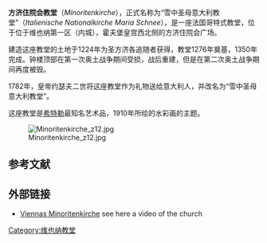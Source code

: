 {{Infobox religious building
|building_name= 雪中圣母意大利教堂
|image=Wien - Minoritenkirche.JPG
|caption=雪中圣母意大利教堂 
|location= 奥地利维也纳
|geo = {{coord|48|12|33.9|N|16|21|49|E|display=inline|region:AT_type:landmark}}
|religious_affiliation=[[罗马天主教|罗马天主教]]
|rite=
|province=
|district=
|consecration_year=
|status=
|leadership=Congregazione Italiana Madonna della Neve''<ref name="ArchDiocese"/>
|website= [http://www.minoritenkirche-wien.info/ Official Website]
|architect= Jacobus Parisiensis
|architecture_type= [[教堂|教堂]]<ref name="ArchDiocese">{{cite web |url=http://stephanscom.at/pfarren/dekanate/Stadtdekanat_1/Unsere_Liebe_Frau_zu_den_Schotten |title=Pfarre Unsere Liebe Frau zu den Schotten |accessdate=2007-11-12 |author= |date= |language=de |publisher=Erzdiözese Wien |archive-date=2007-10-28 |archive-url=https://web.archive.org/web/20071028155550/http://stephanscom.at/pfarren/dekanate/Stadtdekanat_1/Unsere_Liebe_Frau_zu_den_Schotten |dead-url=no }}</ref>
|architecture_style=哥特式
|facade_direction=
|year started=1276年
|year_completed=1350年
|construction_cost=
|capacity=
|length=45米
|width=35米
|width_nave= 15米
|height_max= 54米
|dome_quantity=
|dome_height_outer=
|dome_height_inner=
|dome_dia_outer=
|dome_dia_inner=
|materials=
}}

'''方济住院会教堂'''（''Minoritenkirche''），正式名称为“雪中圣母意大利教堂”（''Italienische Nationalkirche Maria Schnee''），是一座法国哥特式教堂，位于位于维也纳第一区（内城），霍夫堡皇宫西北侧的方济住院会广场。

建造这座教堂的土地于1224年为圣方济各追随者获得，教堂1276年奠基，1350年完成。钟楼顶部在第一次奥土战争期间受损，战后重建，但是在第二次奥土战争期间再度被毁。

1782年，皇帝约瑟夫二世将这座教堂作为礼物送给意大利人，并改名为“雪中圣母意大利教堂”。

这座教堂是[[希特勒|希特勒]]最知名艺术品，1910年所绘的水彩画的主题。

[[File:Minoritenkirche_z12.jpg|thumb]] 

<!-- painting is mentioned several times in the novel ''[[Deadeye_Dick|Deadeye Dick]]'' by [[Kurt_Vonnegut|Kurt Vonnegut]]. -->
==参考文献==
{{Reflist}} 

{{coord|48|12|33.9|N|16|21|49|E|region:AT-9_type:landmark|display=title}}

{{commonscat|Minoritenkirche, Vienna}}

== 外部链接 ==
* [http://www.your-friend.info/vienna/tour.html#Minoritenkirche Viennas Minoritenkirche] {{Wayback|url=http://www.your-friend.info/vienna/tour.html#Minoritenkirche |date=20140416181809 }} see here a video of the church

[[Category:维也纳教堂|Category:维也纳教堂]]